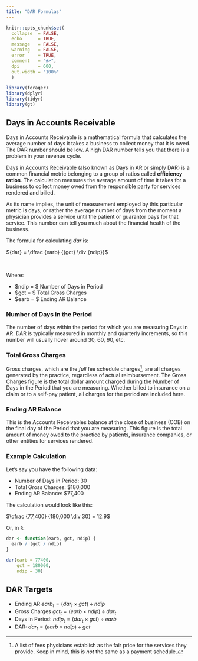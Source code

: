 ```yaml
---
title: "DAR Formulas"
---
```


```r
knitr::opts_chunk$set(
  collapse  = FALSE,
  echo      = TRUE,
  message   = FALSE, 
  warning   = FALSE,
  error     = TRUE,
  comment   = "#>",
  dpi       = 600, 
  out.width = "100%"
  )

library(forager)
library(dplyr)
library(tidyr)
library(gt)
```

## Days in Accounts Receivable

Days in Accounts Receivable is a mathematical formula that calculates the average number of days it takes a business to collect money that it is owed. The DAR number should be low. A high DAR number tells you that there is a problem in your revenue cycle.

Days in Accounts Receivable (also known as Days in AR or simply DAR) is a common financial metric belonging to a group of ratios called **efficiency ratios**. The calculation measures the average amount of time it takes for a business to collect money owed from the responsible party for services rendered and billed.

As its name implies, the unit of measurement employed by this particular metric is days, or rather the average number of days from the moment a physician provides a service until the patient or guarantor pays for that service. This number can tell you much about the financial health of the business.

The formula for calculating $dar$ is:

${dar} = \dfrac {earb} {{gct} \div {ndip}}$

<br>

Where:

   * $ndip = $ Number of Days in Period
   * $gct = $ Total Gross Charges
   * $earb = $ Ending AR Balance

[^1]: A list of fees physicians establish as the fair price for the services they provide. Keep in mind, this is *not* the same as a payment schedule.

### Number of Days in the Period

The number of days within the period for which you are measuring Days in AR. DAR is typically measured in monthly and quarterly increments, so this number will usually hover around 30, 60, 90, etc.

### Total Gross Charges

Gross charges, which are the *full* fee schedule charges[^2], are all charges generated by the practice, regardless of actual reimbursement. The Gross Charges figure is the total dollar amount charged during the Number of Days in the Period that you are measuring. Whether billed to insurance on a claim or to a self-pay patient, all charges for the period are included here.

[^2]: A list of fees physicians establish as the fair price for the services they provide. Keep in mind, this is *not* the same as a payment schedule.

### Ending AR Balance

This is the Accounts Receivables balance at the close of business (COB) on the final day of the Period that you are measuring. This figure is the total amount of money owed to the practice by patients, insurance companies, or other entities for services rendered. 

### Example Calculation

Let's say you have the following data:

   * Number of Days in Period: 30
   * Total Gross Charges: $180,000
   * Ending AR Balance: $77,400

The calculation would look like this:

$\dfrac {77,400} {180,000 \div 30} = 12.9$

Or, in `R`:

```r
dar <- function(earb, gct, ndip) {
  earb / (gct / ndip)
}

dar(earb = 77400, 
    gct = 180000, 
    ndip = 30)
```


## DAR Targets

   * Ending AR $earb_t = (dar_t \times gct) \div ndip$ 
   <br>
   * Gross Charges $gct_t = (earb \times ndip) \div dar_t$
   <br>
   * Days in Period: $ndip_t = (dar_t \times gct) \div earb$
   <br>
   * DAR: $dar_t = (earb \times ndip) \div gct$
